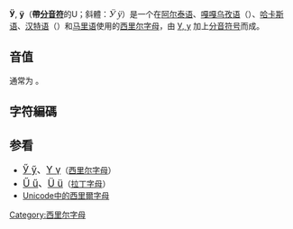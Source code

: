 {{Unreferenced|time=2018-04-19T01:50:33+00:00}}
{{Infobox Cyrillic|uc=Ӱ|lc=ӱ|Image=Cyrillic letter U with Diaeresis.png|uuc=04F0|ulc=04F1}}
'''Ӱ''', '''ӱ'''（'''帶[[分音符|分音符]]'''的U；斜體：<span style="font-family: times, Times New Roman, serif; font-size: larger">''Ӱ ӱ''</span>）是一个在[[阿尔泰语|阿尔泰语]]、[[嘎嘎乌孜语|嘎嘎乌孜语]]（{{lang|en|Gagauz}}）、[[哈卡斯语|哈卡斯语]]、[[汉特语|汉特语]]（{{lang|en|Khanty}}）和[[马里语|马里语]]使用的[[西里尔字母|西里尔字母]]，由 [[У|У, у]] 加上[[分音符号|分音符号]]而成。

== 音值 ==
通常为 {{IPA4|y}}。

== 字符編碼 ==

{{charmap
|04F0|name1=西里爾大寫字母<br />帶分音符的U
|04F1|name2=西里爾小寫字母<br />帶分音符的U
}}

== 参看 ==
*<span lang="ru" style="font-size:120%;">[[Ӳ|Ӳ ӳ]]、[[Ү|Ү ү]]</span>（[[西里尔字母|西里尔字母]]）
*<span lang="en" style="font-size:120%;">[[Ű|Ű ű]]、[[Ü|Ü ü]]</span>（[[拉丁字母|拉丁字母]]）
*[[Unicode中的西里爾字母|Unicode中的西里爾字母]]

{{Alphabet lang|kca|mhr|mrj|alt|kjh|width=90%}}
{{Derivative letters of У}}
{{Cyrillic-alphabet-stub}}

[[Category:西里尔字母|Category:西里尔字母]]